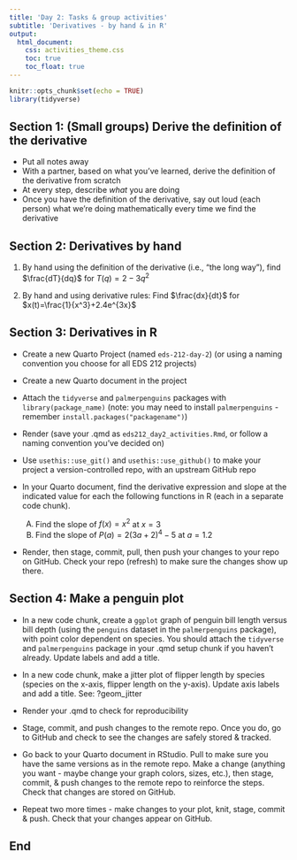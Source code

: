 ```yaml
---
title: 'Day 2: Tasks & group activities'
subtitle: 'Derivatives - by hand & in R'
output: 
  html_document:
    css: activities_theme.css
    toc: true
    toc_float: true
---
```


```r
knitr::opts_chunk$set(echo = TRUE)
library(tidyverse)
```

## Section 1: (Small groups) Derive the definition of the derivative

- Put all notes away
- With a partner, based on what you've learned, derive the definition of the derivative from scratch
- At every step, describe *what* you are doing
- Once you have the definition of the derivative, say out loud (each person) what we're doing mathematically every time we find the derivative

## Section 2: Derivatives by hand

1. By hand using the definition of the derivative (i.e., "the long way"), find $\frac{dT}{dq}$ for $T(q)=2-3q^2$

2. By hand and using derivative rules: Find $\frac{dx}{dt}$ for $x(t)=\frac{1}{x^3}+2.4e^{3x}$

## Section 3: Derivatives in R

- Create a new Quarto Project (named `eds-212-day-2`) (or using a naming convention you choose for all EDS 212 projects)
- Create a new Quarto document in the project
- Attach the `tidyverse` and `palmerpenguins` packages with `library(package_name)` (note: you may need to install `palmerpenguins` - remember `install.packages("packagename")`)
- Render (save your .qmd as `eds212_day2_activities.Rmd`, or follow a naming convention you've decided on)
- Use `usethis::use_git()` and `usethis::use_github()` to make your project a version-controlled repo, with an upstream GitHub repo
- In your Quarto document, find the derivative expression and slope at the indicated value for each the following functions in R (each in a separate code chunk).

  A) Find the slope of $f(x)=x^2$ at $x = 3$
  B) Find the slope of $P(a)=2(3a+2)^4-5$ at $a = 1.2$

- Render, then stage, commit, pull, then push your changes to your repo on GitHub. Check your repo (refresh) to make sure the changes show up there.

## Section 4: Make a penguin plot

- In a new code chunk, create a `ggplot` graph of penguin bill length versus bill depth (using the `penguins` dataset in the `palmerpenguins` package), with point color dependent on species. You should attach the `tidyverse` and `palmerpenguins` package in your .qmd setup chunk if you haven't already. Update labels and add a title.

- In a new code chunk, make a jitter plot of flipper length by species (species on the x-axis, flipper length on the y-axis). Update axis labels and add a title. See: ?geom_jitter 

- Render your .qmd to check for reproducibility

- Stage, commit, and push changes to the remote repo. Once you do, go to GitHub and check to see the changes are safely stored & tracked. 

- Go back to your Quarto document in RStudio. Pull to make sure you have the same versions as in the remote repo. Make a change (anything you want - maybe change your graph colors, sizes, etc.), then stage, commit, & push changes to the remote repo to reinforce the steps. Check that changes are stored on GitHub.

- Repeat two more times - make changes to your plot, knit, stage, commit & push. Check that your changes appear on GitHub. 

## End
